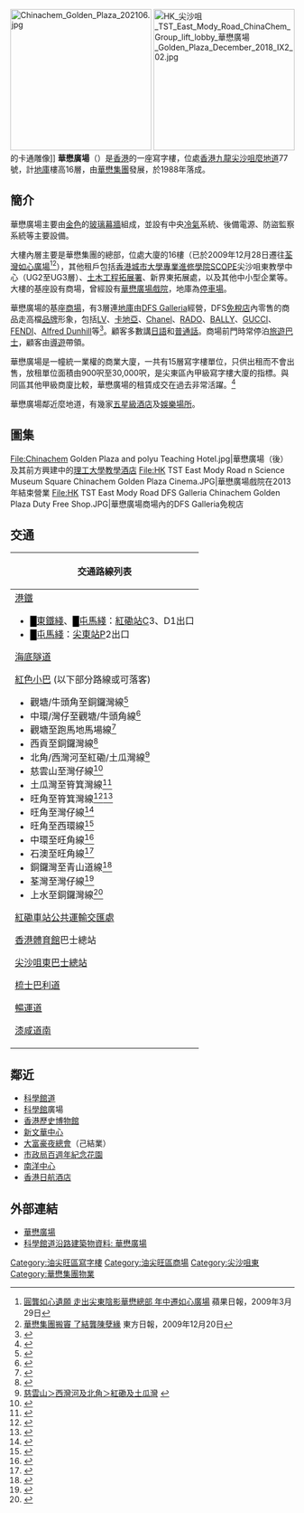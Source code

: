 [[File:Chinachem_Golden_Plaza_202106.jpg|250px]]
[[File:HK_尖沙咀_TST_East_Mody_Road_ChinaChem_Group_lift_lobby_華懋廣場_Golden_Plaza_December_2018_IX2_02.jpg|250px]]的卡通雕像]]
'''華懋廣場'''（{{lang-en|Chinachem Golden Plaza}}）是[[香港|香港]]的一座寫字樓，位處[[香港|香港]][[九龍|九龍]][[尖沙咀|尖沙咀]][[麼地道|麼地道]]77號，計[[地庫|地庫]]樓高16層，由[[華懋集團|華懋集團]]發展，於1988年落成。

==簡介==
華懋廣場主要由[[金色|金色]]的[[玻璃幕牆|玻璃幕牆]]組成，並設有中央[[冷氣|冷氣]]系統、後備電源、防盜監察系統等主要設備。

大樓內層主要是華懋集團的總部，位處大廈的16樓（已於2009年12月28日遷往[[荃灣|荃灣]][[如心廣場|如心廣場]]<ref>[http://appledaily.atnext.com/template/apple/art_main.cfm?iss_id=20090329&sec_id=4104&subsec_id=11867&art_id=12565840 圓龔如心遺願 走出尖東陰影華懋總部 年中遷如心廣場] {{webarchive|url=https://web.archive.org/web/20090331101555/http://www1.appledaily.atnext.com/template/apple/art_main.cfm?iss_id=20090329&sec_id=4104&subsec_id=11867&art_id=12565840 |date=2009-03-31 }}蘋果日報，2009年3月29日</ref><ref>[http://orientaldaily.on.cc/cnt/news/20091220/00174_001.html 華懋集團搬竇 了結龔陳孽緣] {{Wayback|url=http://orientaldaily.on.cc/cnt/news/20091220/00174_001.html |date=20120113145230 }}東方日報，2009年12月20日</ref>），其他租戶包括[[香港城市大學專業進修學院|香港城市大學專業進修學院]]SCOPE尖沙咀東教學中心（UG2至UG3層）、[[土木工程拓展署|土木工程拓展署]]、新界東拓展處，以及其他中小型企業等。大樓的基座設有商場，曾經設有[[華懋廣場戲院|華懋廣場戲院]]，地庫為[[停車場|停車場]]。

華懋廣場的基座[[商場|商場]]，有3層連[[地庫|地庫]]由[[DFS_Galleria|DFS Galleria]]經營，DFS[[免稅店|免稅店]]內零售的商品走高檔[[品牌|品牌]]形象，包括[[路易·威登|LV]]、[[卡地亞|卡地亞]]、[[Chanel|Chanel]]、[[雷達錶|RADO]]、[[BALLY|BALLY]]、[[GUCCI|GUCCI]]、[[FENDI|FENDI]]、[[Alfred_Dunhill|Alfred Dunhill]]等<ref>{{Cite web |url=http://www.dfsgalleria.com/en/hong-kong/store-locations |title=DFS Galleria 免稅店 |access-date=2008-12-18 |archive-date=2013-07-15 |archive-url=https://web.archive.org/web/20130715154450/http://www.dfsgalleria.com/en/hong-kong/store-locations |dead-url=no }}</ref>。顧客多數講[[日語|日語]]和[[普通話|普通話]]。商場前門時常停泊[[旅遊巴士|旅遊巴士]]，顧客由[[導遊|導遊]]帶領。

華懋廣場是一幢統一業權的商業大廈，一共有15層寫字樓單位，只供出租而不會出售，放租單位面積由900呎至30,000呎，是尖東區內甲級寫字樓大廈的指標。與同區其他甲級商廈比較，華懋廣場的租賃成交在過去非常活躍。<ref>{{Cite web|title=Chinachem Golden Plaza 華懋廣場|url=https://propwiser.com.hk/tc/Building/tsim-sha-tsui/華懋廣場/287|accessdate=2021-08-11|author=|date=2020-10-23|format=|website=博思物業网|language=|archive-date=2021-11-02|archive-url=https://web.archive.org/web/20211102095749/https://propwiser.com.hk/tc/Building/tsim-sha-tsui/%E8%8F%AF%E6%87%8B%E5%BB%A3%E5%A0%B4/287|dead-url=no}}</ref>

華懋廣場鄰近麼地道，有幾家[[五星級酒店|五星級酒店]]及[[娛樂場所|娛樂場所]]。

==圖集==
<gallery>
File:Chinachem Golden Plaza and polyu Teaching Hotel.jpg|華懋廣場（後）及其前方興建中的[[香港理工大學|理工大學教學酒店]]
File:HK TST East Mody Road n Science Museum Square Chinachem Golden Plaza Cinema.JPG|華懋廣場戲院在2013年結束營業
File:HK TST East Mody Road DFS Galleria Chinachem Golden Plaza Duty Free Shop.JPG|華懋廣場商場內的DFS Galleria免稅店
</gallery>

==交通==
{| class="mw-collapsible mw-collapsed wikitable" 
! 交通路線列表
|-
|
;[[港鐵|港鐵]]
*<font color="{{東鐵綫色彩}}">█</font>[[東鐵綫|東鐵綫]]、<font color="{{屯馬綫色彩}}">█</font>[[屯馬綫|屯馬綫]]：[[紅磡站|紅磡站]]C3、D1出口
*<font color="{{屯馬綫色彩}}">█</font>[[屯馬綫|屯馬綫]]：[[尖東站|尖東站]]P2出口 
;[[海底隧道_(香港)|海底隧道]]
{{過海隧道巴士簡單列表|101|101R|101X|102|102P|102R|103|104|104R|105R|106|106A|106P|107|107P|108|109|110|111|111P|111R|112|113|115|115P|116|117|117R|118|118P|170|171|171A|171P|182|N118|N121|N122|N170|N171|N182|N368|N373}}{{大嶼山巴士簡單列表|N11}}
;[[紅色小巴|紅色小巴]] (以下部分路線或可落客)
*觀塘/牛頭角至銅鑼灣線<ref>{{Cite web |url=http://www.16seats.net/chi/rmb/r_kh01.html |title=銅鑼灣鵝頸橋—牛頭角及觀塘 |access-date=2018-12-26 |archive-date=2016-09-27 |archive-url=https://web.archive.org/web/20160927232928/http://www.16seats.net/chi/rmb/r_kh01.html |dead-url=no }}</ref>
*中環/灣仔至觀塘/牛頭角線<ref>{{Cite web |url=http://www.16seats.net/chi/rmb/r_kh41.html |title=中環／灣仔＞牛頭角及觀塘 |access-date=2018-12-26 |archive-date=2016-09-27 |archive-url=https://web.archive.org/web/20160927232803/http://www.16seats.net/chi/rmb/r_kh41.html |dead-url=yes }}</ref>
*觀塘至跑馬地馬場線<ref>{{Cite web |url=http://www.16seats.net/chi/rmb/r_kh11.html |title=觀塘協和街＞跑馬地馬場 |access-date=2018-12-26 |archive-url=https://web.archive.org/web/20161020043513/http://www.16seats.net/chi/rmb/r_kh11.html |archive-date=2016-10-20 |dead-url=yes }}</ref>
*西貢至銅鑼灣線<ref>{{Cite web |url=http://www.16seats.net/chi/rmb/r_hn98.html |title=西貢市中心—銅鑼灣登龍街 |access-date=2018-12-26 |archive-date=2021-07-12 |archive-url=https://web.archive.org/web/20210712033415/http://www.16seats.net/chi/rmb/r_hn98.html |dead-url=no }}</ref>
*北角/西灣河至紅磡/土瓜灣線<ref>[http://www.16seats.net/chi/rmb/r_kh33.html 慈雲山＞西灣河及北角＞紅磡及土瓜灣] {{webarchive|url=https://web.archive.org/web/20161002071802/http://www.16seats.net/chi/rmb/r_kh33.html |date=2016-10-02 }}</ref>
*慈雲山至灣仔線<ref>{{Cite web |url=http://www.16seats.net/chi/rmb/r_kh32.html |title=慈雲山＞銅鑼灣及灣仔 |access-date=2018-12-26 |archive-date=2021-06-18 |archive-url=https://web.archive.org/web/20210618090619/http://www.16seats.net/chi/rmb/r_kh32.html |dead-url=no }}</ref>
*土瓜灣至筲箕灣線<ref>{{Cite web |url=http://www.16seats.net/chi/rmb/r_kh06.html |title=筲箕灣站—土瓜灣欣榮花園 |access-date=2018-12-26 |archive-date=2016-10-02 |archive-url=https://web.archive.org/web/20161002080107/http://www.16seats.net/chi/rmb/r_kh06.html |dead-url=no }}</ref>
*旺角至筲箕灣線<ref>{{Cite web |url=http://www.16seats.net/chi/rmb/r_kh02.html |title=筲箕灣站—旺角砵蘭街 |access-date=2018-12-26 |archive-date=2016-10-02 |archive-url=https://web.archive.org/web/20161002071719/http://www.16seats.net/chi/rmb/r_kh02.html |dead-url=no }}</ref><ref>{{Cite web |url=http://www.16seats.net/chi/rmb/r_kh22.html |title=旺角銀行中心—筲箕灣 |access-date=2018-12-26 |archive-date=2016-10-02 |archive-url=https://web.archive.org/web/20161002070144/http://www.16seats.net/chi/rmb/r_kh22.html |dead-url=no }}</ref>
*旺角至灣仔線<ref>{{Cite web |url=http://www.16seats.net/chi/rmb/r_kh20.html |title=旺角銀行中心—灣仔天樂里 |access-date=2018-12-26 |archive-date=2016-10-20 |archive-url=https://web.archive.org/web/20161020174034/http://www.16seats.net/chi/rmb/r_kh20.html |dead-url=no }}</ref>
*旺角至西環線<ref>{{Cite web |url=http://www.16seats.net/chi/rmb/r_kh21.html |title=旺角銀行中心—西環 |access-date=2018-12-26 |archive-date=2016-10-23 |archive-url=https://web.archive.org/web/20161023210917/http://www.16seats.net/chi/rmb/r_kh21.html |dead-url=no }}</ref>
*中環至旺角線<ref>{{Cite web |url=http://www.16seats.net/chi/rmb/r_kh03.html |title=中環蘭桂坊＞旺角 |access-date=2018-12-26 |archive-date=2016-10-21 |archive-url=https://web.archive.org/web/20161021001258/http://www.16seats.net/chi/rmb/r_kh03.html |dead-url=no }}</ref>
*石澳至旺角線<ref>{{Cite web |url=http://www.16seats.net/chi/rmb/r_kh09.html |title=石澳＞旺角 |access-date=2018-12-26 |archive-date=2016-10-25 |archive-url=https://web.archive.org/web/20161025051400/http://www.16seats.net/chi/rmb/r_kh09.html |dead-url=no }}</ref>
*銅鑼灣至青山道線<ref>{{Cite web |url=http://www.16seats.net/chi/rmb/r_kh12.html |title=銅鑼灣鵝頸橋＞旺角／青山道 |access-date=2018-12-26 |archive-date=2016-10-20 |archive-url=https://web.archive.org/web/20161020173541/http://www.16seats.net/chi/rmb/r_kh12.html |dead-url=no }}</ref>
*荃灣至灣仔線<ref>{{Cite web |url=http://www.16seats.net/chi/rmb/r_hn40.html |title=荃灣福來邨—灣仔站 |access-date=2018-12-26 |archive-date=2016-09-21 |archive-url=https://web.archive.org/web/20160921012142/http://www.16seats.net/chi/rmb/r_hn40.html |dead-url=no }}</ref>
*上水至銅鑼灣線<ref>{{Cite web |url=http://www.16seats.net/chi/rmb/r_hn73.html |title=銅鑼灣鵝頸橋—大埔及上水 |access-date=2018-12-26 |archive-date=2016-10-10 |archive-url=https://web.archive.org/web/20161010164043/http://www.16seats.net/chi/rmb/r_hn73.html |dead-url=no }}</ref>
;[[紅磡車站公共運輸交匯處|紅磡車站公共運輸交匯處]]
{{九龍新界巴士簡單列表|5C|8|8A|11K|11X|12P|15X|20R|21|70S|87D|260X|271S|287D|701R|796R|N41X|N216|N241|N271|N281}}
{{大嶼山巴士簡單列表|A20|A21|E21X}}
{{九龍專線小巴簡單列表|6|6C|8|8S|26|26A|26X}}
;[[香港體育館|香港體育館]]巴士總站
{{九龍新界巴士簡單列表|36R|41R|98R|215R|224R|259R|260R|269R|270R|271R}}
{{新界居民巴士簡單列表|KR22|NR30|NR41|NR49|NR79|NR700|NR702|NR707|NR714|NR715|NR750|NR936}}
;[[尖沙咀東巴士總站|尖沙咀東巴士總站]]
{{九龍新界巴士簡單列表|13X|26|26X|35A|35X|41A|98D|98P|208|796P|796X}}
;[[梳士巴利道|梳士巴利道]]
{{九龍新界巴士簡單列表|5A|8P|12P|35A|35X|92R|260X|268B|269B|796X}}
;[[暢運道|暢運道]]
{{九龍新界巴士簡單列表|5|5C|5P|8|8A|14X|26|26X|28|41A|87D|98D|98P|208|215X|260X|271S|N41X|N216|N241|N271|N281}}{{過海隧道巴士簡單列表|973}}{{九龍專線小巴簡單列表|6|8|8S}}
;[[漆咸道南|漆咸道南]]
{{九龍新界巴士簡單列表|5|5C|5P|5X|13X|14X|26|26X|28|35A|35X|213X|215P|215X|219X|224X|796P|N41X|N216|N241|N271|N281|N796}}
{{過海隧道巴士簡單列表|110|973}}
|}

==鄰近==
* [[科學館道|科學館道]]
* [[香港科學館|科學館]]廣場
* [[香港歷史博物館|香港歷史博物館]]
* [[新文華中心|新文華中心]]
* [[大富豪夜總會|大富豪夜總會]]（己結業）
* [[市政局百週年紀念花園|市政局百週年紀念花園]]
* [[南洋中心|南洋中心]]
* [[香港日航酒店|香港日航酒店]]

==外部連結==
{{commonscat|Chinachem Golden Plaza}}
* [https://web.archive.org/web/20110225025508/http://ccgoldenplaza.com/ 華懋廣場]
* [http://www.emporis.com/en/wm/st/?id=sciencemuseumroad-hongkong 科學館道沿路建築物資料: 華懋廣場] {{Wayback|url=http://www.emporis.com/en/wm/st/?id=sciencemuseumroad-hongkong |date=20070430023513 }}
{{reflist}}

{{華懋集團}}

[[Category:油尖旺區寫字樓|Category:油尖旺區寫字樓]]
[[Category:油尖旺區商場|Category:油尖旺區商場]]
[[Category:尖沙咀東|Category:尖沙咀東]]
[[Category:華懋集團物業|Category:華懋集團物業]]